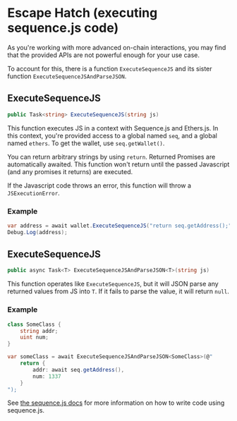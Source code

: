 # Escape Hatch (executing sequence.js code)

As you're working with more advanced on-chain interactions, you may find that the provided APIs are not powerful enough for your use case.

To account for this, there is a function `ExecuteSequenceJS` and its sister function `ExecuteSequenceJSAndParseJSON`.

## ExecuteSequenceJS
```csharp
public Task<string> ExecuteSequenceJS(string js)
```
This function executes JS in a context with Sequence.js and Ethers.js.
In this context, you're provided access to a global named `seq`, and a global named `ethers`.
To get the wallet, use `seq.getWallet()`.

You can return arbitrary strings by using `return`.
Returned Promises are automatically awaited. This function won't return until the passed Javascript (and any promises it returns) are executed.

If the Javascript code throws an error, this function will throw a `JSExecutionError`.
### Example
```csharp
var address = await wallet.ExecuteSequenceJS("return seq.getAddress();");
Debug.Log(address);
```


## ExecuteSequenceJS
```csharp
public async Task<T> ExecuteSequenceJSAndParseJSON<T>(string js)
```
This function operates like `ExecuteSequenceJS`, but it will JSON parse any returned values from JS into `T`.
If it fails to parse the value, it will return `null`.
### Example
```csharp
class SomeClass {
    string addr;
    uint num;
}

var someClass = await ExecuteSequenceJSAndParseJSON<SomeClass>(@"
    return {
        addr: await seq.getAddress(),
        num: 1337
    }
");
```


See [the sequence.js docs](/wallet) for more information on how to write code using sequence.js.
